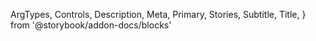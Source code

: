   ArgTypes,
  Controls,
  Description,
  Meta,
  Primary,
  Stories,
  Subtitle,
  Title,
} from '@storybook/addon-docs/blocks'


<Meta of={ToolbarDropdownStories} />

<Title />

<Subtitle />

<Description />

---

## Props

On top of all the props, attributes and event handler you can set on a
`<Dropdown />` component (and thus on a`<div />` element) (except for
`condensed` and the `trigger`), you can also pass the 'active', 'icon',
'iconOnly', 'iconPosition' and 'label' props of a `<ToolbarButton />` component
that will be used as the trigger of the dropdown.  
Also, you can pass the following props:

<ArgTypes />

<Stories includePrimary={false} title="ToolbarDropdowns" />

## Playground

<Primary />

<Controls />
